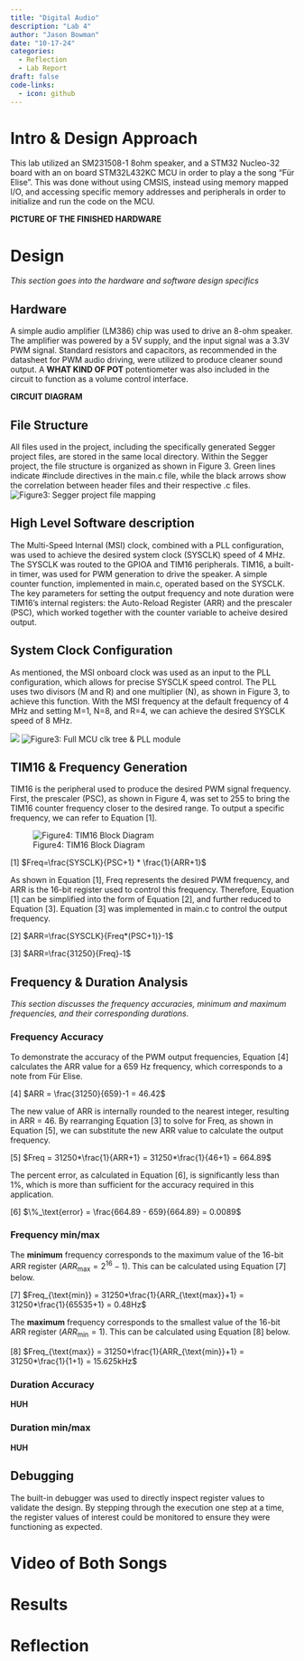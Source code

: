 ```yaml
---
title: "Digital Audio"
description: "Lab 4"
author: "Jason Bowman"
date: "10-17-24"
categories:
  - Reflection
  - Lab Report
draft: false
code-links:
  - icon: github
---
```

# Intro & Design Approach
This lab utilized an SM231508-1 8ohm speaker, and a STM32 Nucleo-32 board with an on board STM32L432KC MCU in order to play a the song "Für Elise". This was done without using CMSIS, instead using memory mapped I/O, and accessing specific memory addresses and peripherals in order to initialize and run the code on the MCU.

**PICTURE OF THE FINISHED HARDWARE**

# Design
*This section goes into the hardware and software design specifics*

## Hardware
A simple audio amplifier (LM386) chip was used to drive an 8-ohm speaker. The amplifier was powered by a 5V supply, and the input signal was a 3.3V PWM signal. Standard resistors and capacitors, as recommended in the datasheet for PWM audio driving, were utilized to produce cleaner sound output. A **WHAT KIND OF POT** potentiometer was also included in the circuit to function as a volume control interface.

**CIRCUIT DIAGRAM**

## File Structure
All files used in the project, including the specifically generated Segger project files, are stored in the same local directory. Within the Segger project, the file structure is organized as shown in Figure 3. Green lines indicate #include directives in the main.c file, while the black arrows show the correlation between header files and their respective .c files.
![Figure3: Segger project file mapping](images/file_map.jpeg)

## High Level Software description
The Multi-Speed Internal (MSI) clock, combined with a PLL configuration, was used to achieve the desired system clock (SYSCLK) speed of 4 MHz. The SYSCLK was routed to the GPIOA and TIM16 peripherals. TIM16, a built-in timer, was used for PWM generation to drive the speaker. A simple counter function, implemented in main.c, operated based on the SYSCLK. The key parameters for setting the output frequency and note duration were TIM16's internal registers: the Auto-Reload Register (ARR) and the prescaler (PSC), which worked together with the counter variable to acheive desired output.

## System Clock Configuration
As mentioned, the MSI onboard clock was used as an input to the PLL configuration, which allows for precise SYSCLK speed control. The PLL uses two divisors (M and R) and one multiplier (N), as shown in Figure 3, to achieve this function. With the MSI frequency at the default frequency of 4 MHz and setting M=1, N=8, and R=4, we can achieve the desired SYSCLK speed of 8 MHz.

![](images/clk_tree_full.jpeg)
![Figure3: Full MCU clk tree & PLL module](images/clk_tree_pll.jpeg)

## TIM16 & Frequency Generation
TIM16 is the peripheral used to produce the desired PWM signal frequency. First, the prescaler (PSC), as shown in Figure 4, was set to 255 to bring the TIM16 counter frequency closer to the desired range. To output a specific frequency, we can refer to Equation [1].

![Figure4: TIM16 Block Diagram](images/TIM16_diagram.jpeg)

[1] $Freq=\frac{SYSCLK}{PSC+1} * \frac{1}{ARR+1}$

As shown in Equation [1], Freq represents the desired PWM frequency, and ARR is the 16-bit register used to control this frequency. Therefore, Equation [1] can be simplified into the form of Equation [2], and further reduced to Equation [3]. Equation [3] was implemented in main.c to control the output frequency.

[2] $ARR=\frac{SYSCLK}{Freq*(PSC+1)}-1$

[3] $ARR=\frac{31250}{Freq}-1$

## Frequency & Duration Analysis
*This section discusses the frequency accuracies, minimum and maximum frequencies, and their corresponding durations.*

### Frequency Accuracy
To demonstrate the accuracy of the PWM output frequencies, Equation [4] calculates the ARR value for a 659 Hz frequency, which corresponds to a note from Für Elise.

[4] $ARR = \frac{31250}{659}-1 = 46.42$

The new value of ARR is internally rounded to the nearest integer, resulting in ARR = 46. By rearranging Equation [3] to solve for Freq, as shown in Equation [5], we can substitute the new ARR value to calculate the output frequency.

[5] $Freq = 31250*\frac{1}{ARR+1} = 31250*\frac{1}{46+1} = 664.89$

The percent error, as calculated in Equation [6], is significantly less than 1%, which is more than sufficient for the accuracy required in this application.

[6] $\%_\text{error} = \frac{664.89 - 659}{664.89} = 0.0089$

### Frequency min/max
The **minimum** frequency corresponds to the maximum value of the 16-bit ARR register ($ARR_{\text{max}} = 2^{16} - 1$). This can be calculated using Equation [7] below.

[7] $Freq_{\text{min}} = 31250*\frac{1}{ARR_{\text{max}}+1} = 31250*\frac{1}{65535+1} = 0.48Hz$

The **maximum** frequency corresponds to the smallest value of the 16-bit ARR register ($ARR_{\text{min}} = 1$). This can be calculated using Equation [8] below.

[8] $Freq_{\text{max}} = 31250*\frac{1}{ARR_{\text{min}}+1} = 31250*\frac{1}{1+1} = 15.625kHz$

### Duration Accuracy
**HUH**

### Duration min/max
**HUH**

## Debugging
The built-in debugger was used to directly inspect register values to validate the design. By stepping through the execution one step at a time, the register values of interest could be monitored to ensure they were functioning as expected.

# Video of Both Songs

# Results

# Reflection